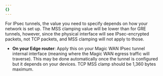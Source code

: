 ```yaml
---
{}
---
```


For IPsec tunnels, the value you need to specify depends on how your network is set up. The MSS clamping value will be lower than for GRE tunnels, however, since the physical interface will see IPsec-encrypted packets, not TCP packets, and MSS clamping will not apply to those.

- **On your Edge router**: Apply this on your Magic WAN IPsec tunnel internal interface (meaning where the Magic WAN egress traffic will traverse). This may be done automatically once the tunnel is configured but it depends on your devices. TCP MSS clamp should be 1,360 bytes maximum.
